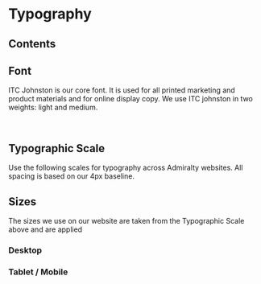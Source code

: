 
# Typography

## Contents

## Font

ITC Johnston is our core font. It is used for all printed marketing and product materials and for online display copy. We use ITC johnston in two weights: light and medium.

<LightFont/>

<br/>

<MediumFont/>

## Typographic Scale

Use the following scales for typography across Admiralty websites. All spacing is based on our 4px baseline.

<TypographicScale/>

## Sizes

The sizes we use on our website are taken from the Typographic Scale above and are applied

### Desktop

<TypographicScaleDesktop/>

### Tablet / Mobile

<TypographicScaleTablet/>

<br/>
<br/>
